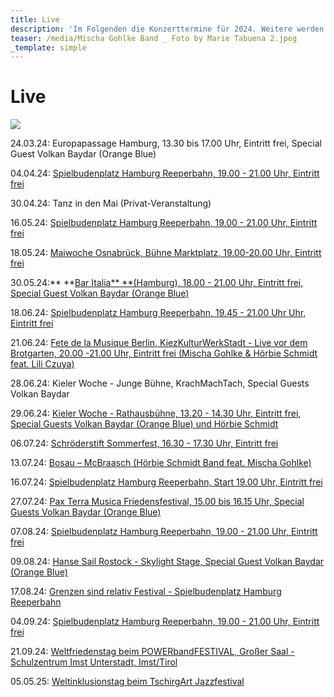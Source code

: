 ```yaml
---
title: Live
description: 'Im Folgenden die Konzerttermine für 2024. Weitere werden folgen. :)'
teaser: /media/Mischa Gohlke Band _ Foto by Marie Tabuena 2.jpeg
_template: simple
---
```


# Live

![](</media/Mischa Gohlke Band _ Foto by Marie Tabuena 2.jpeg>)

24.03.24: Europapassage Hamburg, 13.30 bis 17.00 Uhr, Eintritt frei, Special Guest Volkan Baydar (Orange Blue)

04.04.24: [Spielbudenplatz Hamburg Reeperbahn, 19.00 - 21.00 Uhr, Eintritt frei](https://spielbudenplatz.eu/erleben/events/mischa-gohlke-band)

30.04.24: Tanz in den Mai (Privat-Veranstaltung)

16.05.24: [Spielbudenplatz Hamburg Reeperbahn, 19.00 - 21.00 Uhr, Eintritt frei](https://spielbudenplatz.eu/erleben/events/biergarten)

18.05.24: [Maiwoche Osnabrück, Bühne Marktplatz, 19.00-20.00 Uhr, Eintritt frei](https://erleben.osnabrueck.de/de/stadt-erleben/city-events/maiwoche/marktplatz/)

30.05.24:** **[Bar Italia** **(Hamburg), 18.00 - 21.00 Uhr, Eintritt frei, Special Guest Volkan Baydar (Orange Blue)](https://www.bar-italia.hamburg/livemusik)

18.06.24: [Spielbudenplatz Hamburg Reeperbahn, 19.45 - 21.00 Uhr Uhr, Eintritt frei](https://spielbudenplatz.eu/erleben/events/biergarten)

21.06.24: [Fete de la Musique Berlin, KiezKulturWerkStadt - Live vor dem Brotgarten, 20.00 -21.00 Uhr, Eintritt frei (Mischa Gohlke & Hörbie Schmidt feat. Lili Czuya)](https://www.kiezkulturwerkstadt.de/veranstaltung/die-fete-de-la-musique/)

28.06.24: Kieler Woche - Junge Bühne, KrachMachTach, Special Guests Volkan Baydar

29.06.24: [Kieler Woche - Rathausbühne, 13.20 - 14.30 Uhr, Eintritt frei, Special Guests Volkan Baydar (Orange Blue) und Hörbie Schmidt](https://www.grenzensindrelativ.de/live/kieler-woche-rathausbuehne-290624-festival-der-vielfalt)

06.07.24: [Schröderstift Sommerfest, 16.30 - 17.30 Uhr, Eintritt frei](https://msv-schroederstift.de/)

13.07.24: [Bosau – McBraasch (Hörbie Schmidt Band feat. Mischa Gohlke)](https://www.mcbraasch.de/)

16.07.24: [Spielbudenplatz Hamburg Reeperbahn, Start 19.00 Uhr, Eintritt frei](https://spielbudenplatz.eu/erleben/events/biergarten)

27.07.24: [Pax Terra Musica Friedensfestival, 15.00 bis 16.15 Uhr, Special Guests Volkan Baydar (Orange Blue)](https://www.pax-terra-musica.de/)

07.08.24: [Spielbudenplatz Hamburg Reeperbahn, 19.00 - 21.00 Uhr, Eintritt frei](https://spielbudenplatz.eu/erleben/events/biergarten)

09.08.24: [Hanse Sail Rostock - Skylight Stage,
Special Guest Volkan Baydar (Orange Blue)](https://www.grenzensindrelativ.de/live/uebersicht)

17.08.24: [Grenzen sind relativ Festival - Spielbudenplatz Hamburg Reeperbahn](https://www.grenzensindrelativ.de/live/uebersicht)

04.09.24: [Spielbudenplatz Hamburg Reeperbahn, 19.00 - 21.00 Uhr, Eintritt frei](https://spielbudenplatz.eu/erleben/events/biergarten)

21.09.24: [Weltfriedenstag beim POWERbandFESTIVAL, Großer Saal - Schulzentrum Imst Unterstadt, Imst/Tirol](https://pincmusic.net/das-powerbandfestival-sucht-inklusive-acts/)

05.05.25: [Weltinklusionstag beim TschirgArt Jazzfestival](https://pincmusic.net/das-powerbandfestival-sucht-inklusive-acts/)
